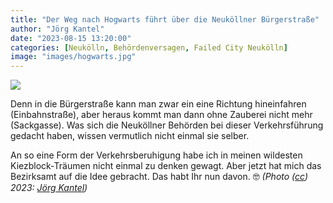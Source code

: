 ```yaml
---
title: "Der Weg nach Hogwarts führt über die Neuköllner Bürgerstraße"
author: "Jörg Kantel"
date: "2023-08-15 13:20:00"
categories: [Neukölln, Behördenversagen, Failed City Neukölln]
image: "images/hogwarts.jpg"
---
```


[![](images/hogwarts-b.jpg)](https://www.flickr.com/photos/schockwellenreiter/53118329366/)

Denn in die Bürgerstraße kann man zwar ein eine Richtung hineinfahren (Einbahnstraße), aber heraus kommt man dann ohne Zauberei nicht mehr (Sackgasse). Was sich die Neuköllner Behörden bei dieser Verkehrsführung gedacht haben, wissen vermutlich nicht einmal sie selber.

An so eine Form der Verkehrsberuhigung habe ich in meinen wildesten Kiezblock-Träumen nicht einmal zu denken gewagt. Aber jetzt hat mich das Bezirksamt auf die Idee gebracht. Das habt Ihr nun davon.&nbsp;🤓 *(Photo ([cc](http://creativecommons.org/licenses/by-nc-nd/2.0/)) 2023: [Jörg Kantel](http://cognitiones.kantel-chaos-team.de/cv.html))*